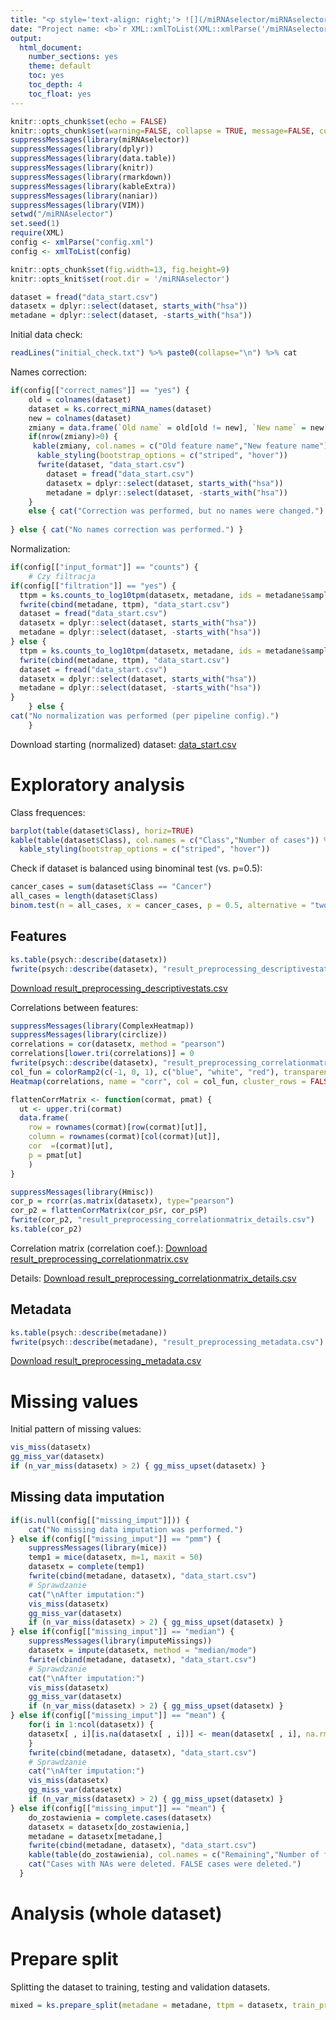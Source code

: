 ---
title: "<p style='text-align: right;'> ![](/miRNAselector/miRNAselector/static/logo.png){width=3in} </p><hr> Preprocessing report"
date: "Project name: <b>`r XML::xmlToList(XML::xmlParse('/miRNAselector/config.xml'))[['project_name']]`</b> | Analysis date: `r format(Sys.time(), '%Y-%m-%d')`<br />Generated by <a href='https://github.com/kstawiski/miRNAselector' target='_blank'>miRNAselector</a>.<hr>"  
output:
  html_document:
    number_sections: yes
    theme: default
    toc: yes
    toc_depth: 4
    toc_float: yes
---

```{r setup, include=FALSE}
knitr::opts_chunk$set(echo = FALSE)
knitr::opts_chunk$set(warning=FALSE, collapse = TRUE, message=FALSE, comment = "")
suppressMessages(library(miRNAselector))
suppressMessages(library(dplyr))
suppressMessages(library(data.table))
suppressMessages(library(knitr))
suppressMessages(library(rmarkdown))
suppressMessages(library(kableExtra))
suppressMessages(library(naniar))
suppressMessages(library(VIM))
setwd("/miRNAselector")
set.seed(1)
require(XML)
config <- xmlParse("config.xml")
config <- xmlToList(config)

knitr::opts_chunk$set(fig.width=13, fig.height=9) 
knitr::opts_knit$set(root.dir = '/miRNAselector')

dataset = fread("data_start.csv")
datasetx = dplyr::select(dataset, starts_with("hsa"))
metadane = dplyr::select(dataset, -starts_with("hsa"))
```
Initial data check:

```{r}
readLines("initial_check.txt") %>% paste0(collapse="\n") %>% cat
```

Names correction:

```{r}
if(config[["correct_names"]] == "yes") {
    old = colnames(dataset)
    dataset = ks.correct_miRNA_names(dataset)
    new = colnames(dataset)
    zmiany = data.frame(`Old name` = old[old != new], `New name` = new[old != new])
    if(nrow(zmiany)>0) {
     kable(zmiany, col.names = c("Old feature name","New feature name")) %>%
      kable_styling(bootstrap_options = c("striped", "hover"))
      fwrite(dataset, "data_start.csv")
        dataset = fread("data_start.csv")
        datasetx = dplyr::select(dataset, starts_with("hsa"))
        metadane = dplyr::select(dataset, -starts_with("hsa"))
    }
    else { cat("Correction was performed, but no names were changed.") }
    
} else { cat("No names correction was performed.") }
```

Normalization:

```{r}
if(config[["input_format"]] == "counts") {
    # Czy filtracja
if(config[["filtration"]] == "yes") { 
  ttpm = ks.counts_to_log10tpm(datasetx, metadane, ids = metadane$sample, filtr = T, filtr_minimalcounts = config[["filtration_mincounts"]], filtr_howmany = config[["filtration_propotion"]]) 
  fwrite(cbind(metadane, ttpm), "data_start.csv")
  dataset = fread("data_start.csv")
  datasetx = dplyr::select(dataset, starts_with("hsa"))
  metadane = dplyr::select(dataset, -starts_with("hsa"))
} else { 
  ttpm = ks.counts_to_log10tpm(datasetx, metadane, ids = metadane$sample, filtr = F) 
  fwrite(cbind(metadane, ttpm), "data_start.csv")
  dataset = fread("data_start.csv")
  datasetx = dplyr::select(dataset, starts_with("hsa"))
  metadane = dplyr::select(dataset, -starts_with("hsa"))
}  
    } else { 
cat("No normalization was performed (per pipeline config).")
    }
```

Download starting (normalized) dataset: [data_start.csv](/e/files/data_start.csv)

# Exploratory analysis

Class frequences:

```{r fig.height = 4}
barplot(table(dataset$Class), horiz=TRUE)
kable(table(dataset$Class), col.names = c("Class","Number of cases")) %>%
  kable_styling(bootstrap_options = c("striped", "hover"))
```

Check if dataset is balanced using binominal test (vs. p=0.5):

```{r}
cancer_cases = sum(dataset$Class == "Cancer")
all_cases = length(dataset$Class)
binom.test(n = all_cases, x = cancer_cases, p = 0.5, alternative = "two.sided")
```

## Features 

```{r}
ks.table(psych::describe(datasetx))
fwrite(psych::describe(datasetx), "result_preprocessing_descriptivestats.csv")
```

[Download result_preprocessing_descriptivestats.csv](/e/files/result_preprocessing_descriptivestats.csv)

Correlations between features:

```{r}
suppressMessages(library(ComplexHeatmap))
suppressMessages(library(circlize))
correlations = cor(datasetx, method = "pearson")
correlations[lower.tri(correlations)] = 0
fwrite(psych::describe(datasetx), "result_preprocessing_correlationmatrix.csv")
col_fun = colorRamp2(c(-1, 0, 1), c("blue", "white", "red"), transparency = 0.5)
Heatmap(correlations, name = "corr", col = col_fun, cluster_rows = FALSE, cluster_columns = FALSE, show_row_names = FALSE, show_column_names = FALSE)

flattenCorrMatrix <- function(cormat, pmat) {
  ut <- upper.tri(cormat)
  data.frame(
    row = rownames(cormat)[row(cormat)[ut]],
    column = rownames(cormat)[col(cormat)[ut]],
    cor  =(cormat)[ut],
    p = pmat[ut]
    )
}

suppressMessages(library(Hmisc)) 
cor_p = rcorr(as.matrix(datasetx), type="pearson")
cor_p2 = flattenCorrMatrix(cor_p$r, cor_p$P)
fwrite(cor_p2, "result_preprocessing_correlationmatrix_details.csv")
ks.table(cor_p2)
```
Correlation matrix (correlation coef.): [Download result_preprocessing_correlationmatrix.csv](/e/files/result_preprocessing_correlationmatrix.csv)

Details: [Download result_preprocessing_correlationmatrix_details.csv](/e/files/result_preprocessing_correlationmatrix_details.csv)

## Metadata

```{r}
ks.table(psych::describe(metadane))
fwrite(psych::describe(metadane), "result_preprocessing_metadata.csv")
```
[Download result_preprocessing_metadata.csv](/e/files/result_preprocessing_metadata.csv)


# Missing values

Initial pattern of missing values:

```{r}
vis_miss(datasetx)
gg_miss_var(datasetx)
if (n_var_miss(datasetx) > 2) { gg_miss_upset(datasetx) }
```

## Missing data imputation

```{r}
if(is.null(config[["missing_imput"]])) {
    cat("No missing data imputation was performed.")
} else if(config[["missing_imput"]] == "pmm") {
    suppressMessages(library(mice))
    temp1 = mice(datasetx, m=1, maxit = 50)
    datasetx = complete(temp1)
    fwrite(cbind(metadane, datasetx), "data_start.csv")
    # Sprawdzanie
    cat("\nAfter imputation:")
    vis_miss(datasetx)
    gg_miss_var(datasetx)
    if (n_var_miss(datasetx) > 2) { gg_miss_upset(datasetx) }
} else if(config[["missing_imput"]] == "median") {
    suppressMessages(library(imputeMissings))
    datasetx = impute(datasetx, method = "median/mode")
    fwrite(cbind(metadane, datasetx), "data_start.csv")
    # Sprawdzanie
    cat("\nAfter imputation:")
    vis_miss(datasetx)
    gg_miss_var(datasetx)
    if (n_var_miss(datasetx) > 2) { gg_miss_upset(datasetx) }
} else if(config[["missing_imput"]] == "mean") {
    for(i in 1:ncol(datasetx)) {
    datasetx[ , i][is.na(datasetx[ , i])] <- mean(datasetx[ , i], na.rm = TRUE)
    }
    fwrite(cbind(metadane, datasetx), "data_start.csv")
    # Sprawdzanie
    cat("\nAfter imputation:")
    vis_miss(datasetx)
    gg_miss_var(datasetx)
    if (n_var_miss(datasetx) > 2) { gg_miss_upset(datasetx) }
} else if(config[["missing_imput"]] == "mean") {
    do_zostawienia = complete.cases(datasetx)
    datasetx = datasetx[do_zostawienia,]
    metadane = datasetx[metadane,]
    fwrite(cbind(metadane, datasetx), "data_start.csv")
    kable(table(do_zostawienia), col.names = c("Remaining","Number of features")) %>% kable_styling(bootstrap_options = c("striped", "hover")) 
    cat("Cases with NAs were deleted. FALSE cases were deleted.")
  }
```
# Analysis (whole dataset)



# Prepare split

Splitting the dataset to training, testing and validation datasets.

```{r}
mixed = ks.prepare_split(metadane = metadane, ttpm = datasetx, train_proc = config[["training_split"]])
```